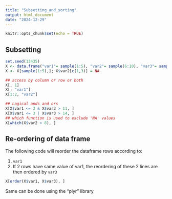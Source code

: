 ```yaml
---
title: "Subsetting_and_sorting"
output: html_document
date: "2024-12-29"
---
```


```r
knitr::opts_chunk$set(echo = TRUE)
```


## Subsetting

```r
set.seed(13435)
X <- data.frame("var1"= sample(1:5), "var2"= sample(6:10), "var3"= sample(11:15))
X <- X[sample(1:5),]; X$var2[c(1,3)] = NA

## access by column or row or both
X[, 1]
X[, "var1"]
X[1:2, "var2"]

## Logical ands and ors
X[X$var1 <= 3 & X$var3 > 11, ]
X[X$var1 <= 3 | X$var3 > 14, ]
## which function is used to exclude 'NA' values
X[which(X$var2 > 8), ]
```
## Re-ordering of data frame

The following code will reorder the dataframe rows according to:

1) `var1`
2) If 2 rows have same value of var1, the reordering of these 2 lines are then
ordered by `var3`
```r
X[order(X$var1, X$var3), ]
```
Same can be done using the "plyr" library

